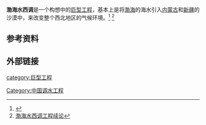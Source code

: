 {{future}}

'''渤海水西调'''是一个构想中的[[巨型工程|巨型工程]]，基本上是将[[渤海|渤海]]的海水引入[[内蒙古|内蒙古]]和[[新疆|新疆]]的沙漠中，来改变整个西北地区的气候环境。<ref>{{Cite web |url=http://www.cnki.com.cn/Article/CJFD1997-KJDB199703017.htm |title=西调渤海水改造我国北方沙漠生态环境的设想──刍议人造海可持续发展工程 |access-date=2008-05-22 |archive-date=2016-03-04 |archive-url=https://web.archive.org/web/20160304115404/http://www.cnki.com.cn/Article/CJFD1997-KJDB199703017.htm |dead-url=no }}</ref>
<ref>[http://www.cqvip.com/qk/90455X/199705/11393081.html 渤海水西调工程续论]</ref>

==参考资料==
<div class="references-small">
<references />
</div>

==外部链接==
{{Geo-term-stub}}

[[category:巨型工程|category:巨型工程]]
[[Category:中国调水工程|Category:中国调水工程]]
